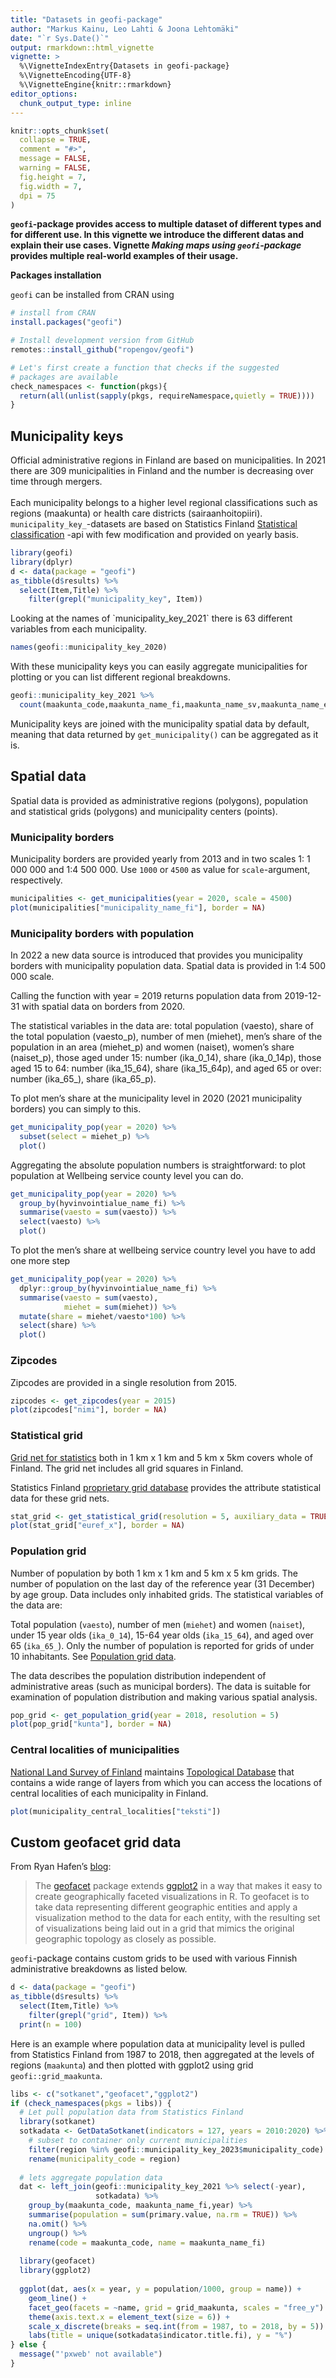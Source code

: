 ```yaml
---
title: "Datasets in geofi-package"
author: "Markus Kainu, Leo Lahti & Joona Lehtomäki"
date: "`r Sys.Date()`"
output: rmarkdown::html_vignette
vignette: >
  %\VignetteIndexEntry{Datasets in geofi-package}
  %\VignetteEncoding{UTF-8}
  %\VignetteEngine{knitr::rmarkdown}
editor_options: 
  chunk_output_type: inline
---
```


```r
knitr::opts_chunk$set(
  collapse = TRUE,
  comment = "#>",
  message = FALSE, 
  warning = FALSE,
  fig.height = 7, 
  fig.width = 7,
  dpi = 75
)
```

**`geofi`-package provides access to multiple dataset of different types and for different use. In this vignette we introduce the different datas and explain their use cases. Vignette *Making maps using `geofi`-package* provides multiple real-world examples of their usage.**

**Packages installation**

`geofi` can be installed from CRAN using

```r
# install from CRAN
install.packages("geofi")

# Install development version from GitHub
remotes::install_github("ropengov/geofi")
```

```r
# Let's first create a function that checks if the suggested 
# packages are available
check_namespaces <- function(pkgs){
  return(all(unlist(sapply(pkgs, requireNamespace,quietly = TRUE))))
}
```

## Municipality keys

Official administrative regions in Finland are based on municipalities. In 2021 there are 309 municipalities in Finland and the number is decreasing over time through mergers.\
\
Each municipality belongs to a higher level regional classifications such as regions (maakunta) or health care districts (sairaanhoitopiiri). `municipality_key_`-datasets are based on Statistics Finland [Statistical classification](https://data.stat.fi/api/classifications/v2/) -api with few modification and provided on yearly basis.

```r
library(geofi)
library(dplyr)
d <- data(package = "geofi")
as_tibble(d$results) %>% 
  select(Item,Title) %>% 
    filter(grepl("municipality_key", Item))
```

Looking at the names of \`municipality_key_2021\` there is 63 different variables from each municipality.

```r
names(geofi::municipality_key_2020)
```

With these municipality keys you can easily aggregate municipalities for plotting or you can list different regional breakdowns.\

```r
geofi::municipality_key_2021 %>% 
  count(maakunta_code,maakunta_name_fi,maakunta_name_sv,maakunta_name_en)
```

Municipality keys are joined with the municipality spatial data by default, meaning that data returned by `get_municipality()` can be aggregated as it is.

## Spatial data

Spatial data is provided as administrative regions (polygons), population and statistical grids (polygons) and municipality centers (points).

### Municipality borders

Municipality borders are provided yearly from 2013 and in two scales 1: 1 000 000 and 1:4 500 000. Use `1000` or `4500` as value for `scale`-argument, respectively.

```r
municipalities <- get_municipalities(year = 2020, scale = 4500)
plot(municipalities["municipality_name_fi"], border = NA)
```

### Municipality borders with population

In 2022 a new data source is introduced that provides you municipality borders with municipality population data. Spatial data is provided in 1:4 500 000 scale.

Calling the function with year = 2019 returns population data from 2019-12-31 with spatial data on borders from 2020.

The statistical variables in the data are: total population (vaesto), share of the total population (vaesto_p), number of men (miehet), men's share of the population in an area (miehet_p) and women (naiset), women's share (naiset_p), those aged under 15: number (ika_0_14), share (ika_0_14p), those aged 15 to 64: number (ika_15_64), share (ika_15_64p), and aged 65 or over: number (ika_65_), share (ika_65_p).

To plot men's share at the municipality level in 2020 (2021 municipality borders) you can simply to this. 

```r
get_municipality_pop(year = 2020) %>%  
  subset(select = miehet_p) %>% 
  plot()
```

Aggregating the absolute population numbers is straightforward: to plot population at Wellbeing service county level you can do. 


```r
get_municipality_pop(year = 2020) %>%  
  group_by(hyvinvointialue_name_fi) %>%  
  summarise(vaesto = sum(vaesto)) %>%  
  select(vaesto) %>% 
  plot()
```

To plot the men's share at wellbeing service country level you have to add one more step

```r
get_municipality_pop(year = 2020) %>%  
  dplyr::group_by(hyvinvointialue_name_fi) %>% 
  summarise(vaesto = sum(vaesto),
            miehet = sum(miehet)) %>% 
  mutate(share = miehet/vaesto*100) %>% 
  select(share) %>% 
  plot()
```



### Zipcodes

Zipcodes are provided in a single resolution from 2015.

```r
zipcodes <- get_zipcodes(year = 2015) 
plot(zipcodes["nimi"], border = NA)
```

### Statistical grid

[Grid net for statistics](https://www.stat.fi/org/avoindata/paikkatietoaineistot/tilastoruudukko_1km_en.html) both in 1 km x 1 km and 5 km x 5km covers whole of Finland. The grid net includes all grid squares in Finland.

Statistics Finland [proprietary grid database](https://www.stat.fi/tup/ruututietokanta/index_en.html) provides the attribute statistical data for these grid nets.

```r
stat_grid <- get_statistical_grid(resolution = 5, auxiliary_data = TRUE)
plot(stat_grid["euref_x"], border = NA)
```

### Population grid

Number of population by both 1 km x 1 km and 5 km x 5 km grids. The number of population on the last day of the reference year (31 December) by age group. Data includes only inhabited grids. The statistical variables of the data are:

Total population (`vaesto`), number of men (`miehet`) and women (`naiset`), under 15 year olds (`ika_0_14`), 15-64 year olds (`ika_15_64`), and aged over 65 (`ika_65_`). Only the number of population is reported for grids of under 10 inhabitants. See [Population grid data](https://www.stat.fi/org/avoindata/paikkatietoaineistot/vaestoruutuaineisto_5km_en.html).

The data describes the population distribution independent of administrative areas (such as municipal borders). The data is suitable for examination of population distribution and making various spatial analysis.

```r
pop_grid <- get_population_grid(year = 2018, resolution = 5)
plot(pop_grid["kunta"], border = NA)
```

### Central localities of municipalities

[National Land Survey of Finland](https://maanmittauslaitos.fi) maintains [Topological Database](https://www.maanmittauslaitos.fi/en/maps-and-spatial-data/expert-users/product-descriptions/topographic-database) that contains a wide range of layers from which you can access the locations of central localities of each municipality in Finland.

```r
plot(municipality_central_localities["teksti"])
```

## Custom geofacet grid data

From Ryan Hafen's [blog](https://ryanhafen.com/blog/geofacet/):

> The [geofacet](https://hafen.github.io/geofacet/) package extends [ggplot2](https://ggplot2.tidyverse.org/) in a way that makes it easy to create geographically faceted visualizations in R. To geofacet is to take data representing different geographic entities and apply a visualization method to the data for each entity, with the resulting set of visualizations being laid out in a grid that mimics the original geographic topology as closely as possible.

`geofi`-package contains custom grids to be used with various Finnish administrative breakdowns as listed below.

```r
d <- data(package = "geofi")
as_tibble(d$results) %>% 
  select(Item,Title) %>% 
    filter(grepl("grid", Item)) %>% 
  print(n = 100)
```

Here is an example where population data at municipality level is pulled from Statistics Finland from 1987 to 2018, then aggregated at the levels of regions (`maakunta`) and then plotted with ggplot2 using grid `geofi::grid_maakunta`.

```r
libs <- c("sotkanet","geofacet","ggplot2")
if (check_namespaces(pkgs = libs)) {
  # Let pull population data from Statistics Finland
  library(sotkanet)
  sotkadata <- GetDataSotkanet(indicators = 127, years = 2010:2020) %>% 
    # subset to container only current municipalities
    filter(region %in% geofi::municipality_key_2023$municipality_code) %>% 
    rename(municipality_code = region)
  
  # lets aggregate population data
  dat <- left_join(geofi::municipality_key_2021 %>% select(-year),
                   sotkadata) %>% 
    group_by(maakunta_code, maakunta_name_fi,year) %>% 
    summarise(population = sum(primary.value, na.rm = TRUE)) %>% 
    na.omit() %>% 
    ungroup() %>% 
    rename(code = maakunta_code, name = maakunta_name_fi)
  
  library(geofacet)
  library(ggplot2)
  
  ggplot(dat, aes(x = year, y = population/1000, group = name)) + 
    geom_line() + 
    facet_geo(facets = ~name, grid = grid_maakunta, scales = "free_y") +
    theme(axis.text.x = element_text(size = 6)) +
    scale_x_discrete(breaks = seq.int(from = 1987, to = 2018, by = 5)) +
    labs(title = unique(sotkadata$indicator.title.fi), y = "%")
} else {
  message("'pxweb' not available")
}
```
